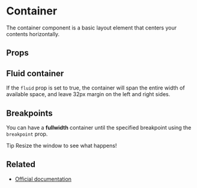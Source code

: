 
<Meta title="Layout/Container" />

# Container

<Canvas>
  <Story story={stories.Basic} />
</Canvas>

The container component is a basic layout element that centers your contents horizontally.

## Props

<ArgsTable of={Container} />

## Fluid container

If the `fluid` prop is set to true, the container will span the entire width of available space,
and leave 32px margin on the left and right sides.

<Canvas>
  <Story story={stories.Fluid} />
</Canvas>

## Breakpoints

You can have a **fullwidth** container until the specified breakpoint using the `breakpoint` prop.

<Message>
  <Message.Header>Tip</Message.Header>
  <Message.Body>Resize the window to see what happens!</Message.Body>
</Message>

<Story story={stories.Breakpoint} />

## Related

- [Official documentation](https://bulma.io/documentation/layout/container)
